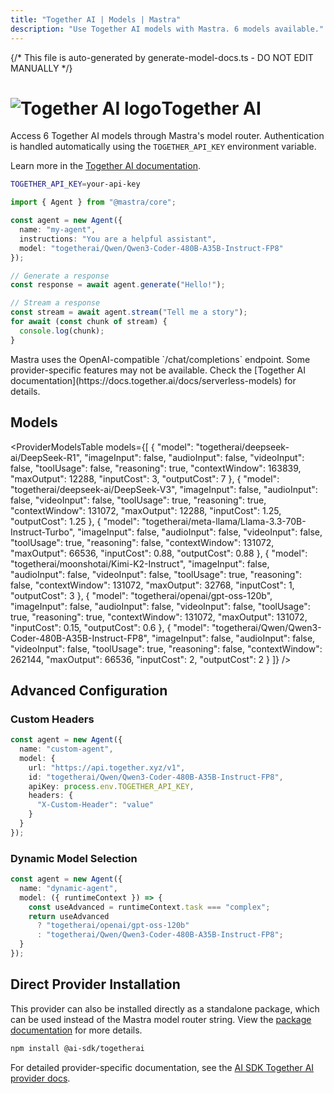 ```yaml
---
title: "Together AI | Models | Mastra"
description: "Use Together AI models with Mastra. 6 models available."
---
```


{/* This file is auto-generated by generate-model-docs.ts - DO NOT EDIT MANUALLY */}


# <img src="https://models.dev/logos/togetherai.svg" alt="Together AI logo" className="inline w-8 h-8 mr-2 align-middle dark:invert dark:brightness-0 dark:contrast-200" />Together AI

Access 6 Together AI models through Mastra's model router. Authentication is handled automatically using the `TOGETHER_API_KEY` environment variable.

Learn more in the [Together AI documentation](https://docs.together.ai/docs/serverless-models).

```bash
TOGETHER_API_KEY=your-api-key
```

```typescript
import { Agent } from "@mastra/core";

const agent = new Agent({
  name: "my-agent",
  instructions: "You are a helpful assistant",
  model: "togetherai/Qwen/Qwen3-Coder-480B-A35B-Instruct-FP8"
});

// Generate a response
const response = await agent.generate("Hello!");

// Stream a response
const stream = await agent.stream("Tell me a story");
for await (const chunk of stream) {
  console.log(chunk);
}
```

<Callout type="info">
Mastra uses the OpenAI-compatible `/chat/completions` endpoint. Some provider-specific features may not be available. Check the [Together AI documentation](https://docs.together.ai/docs/serverless-models) for details.
</Callout>

## Models

<ProviderModelsTable 
  models={[
  {
    "model": "togetherai/deepseek-ai/DeepSeek-R1",
    "imageInput": false,
    "audioInput": false,
    "videoInput": false,
    "toolUsage": false,
    "reasoning": true,
    "contextWindow": 163839,
    "maxOutput": 12288,
    "inputCost": 3,
    "outputCost": 7
  },
  {
    "model": "togetherai/deepseek-ai/DeepSeek-V3",
    "imageInput": false,
    "audioInput": false,
    "videoInput": false,
    "toolUsage": true,
    "reasoning": true,
    "contextWindow": 131072,
    "maxOutput": 12288,
    "inputCost": 1.25,
    "outputCost": 1.25
  },
  {
    "model": "togetherai/meta-llama/Llama-3.3-70B-Instruct-Turbo",
    "imageInput": false,
    "audioInput": false,
    "videoInput": false,
    "toolUsage": true,
    "reasoning": false,
    "contextWindow": 131072,
    "maxOutput": 66536,
    "inputCost": 0.88,
    "outputCost": 0.88
  },
  {
    "model": "togetherai/moonshotai/Kimi-K2-Instruct",
    "imageInput": false,
    "audioInput": false,
    "videoInput": false,
    "toolUsage": true,
    "reasoning": false,
    "contextWindow": 131072,
    "maxOutput": 32768,
    "inputCost": 1,
    "outputCost": 3
  },
  {
    "model": "togetherai/openai/gpt-oss-120b",
    "imageInput": false,
    "audioInput": false,
    "videoInput": false,
    "toolUsage": true,
    "reasoning": true,
    "contextWindow": 131072,
    "maxOutput": 131072,
    "inputCost": 0.15,
    "outputCost": 0.6
  },
  {
    "model": "togetherai/Qwen/Qwen3-Coder-480B-A35B-Instruct-FP8",
    "imageInput": false,
    "audioInput": false,
    "videoInput": false,
    "toolUsage": true,
    "reasoning": false,
    "contextWindow": 262144,
    "maxOutput": 66536,
    "inputCost": 2,
    "outputCost": 2
  }
]}
/>

## Advanced Configuration

### Custom Headers

```typescript
const agent = new Agent({
  name: "custom-agent",
  model: {
    url: "https://api.together.xyz/v1",
    id: "togetherai/Qwen/Qwen3-Coder-480B-A35B-Instruct-FP8",
    apiKey: process.env.TOGETHER_API_KEY,
    headers: {
      "X-Custom-Header": "value"
    }
  }
});
```

### Dynamic Model Selection

```typescript
const agent = new Agent({
  name: "dynamic-agent",
  model: ({ runtimeContext }) => {
    const useAdvanced = runtimeContext.task === "complex";
    return useAdvanced 
      ? "togetherai/openai/gpt-oss-120b"
      : "togetherai/Qwen/Qwen3-Coder-480B-A35B-Instruct-FP8";
  }
});
```



## Direct Provider Installation

This provider can also be installed directly as a standalone package, which can be used instead of the Mastra model router string. View the [package documentation](https://www.npmjs.com/package/@ai-sdk/togetherai) for more details.

```bash npm2yarn copy
npm install @ai-sdk/togetherai
```

For detailed provider-specific documentation, see the [AI SDK Together AI provider docs](https://ai-sdk.dev/providers/ai-sdk-providers/togetherai).
